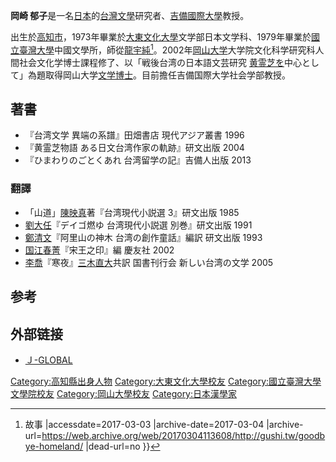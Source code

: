 {{refimprove|time=2017-03-04T00:12:01+00:00}}
{{Citation style|time=2017-03-03T17:20:36+00:00}}
'''岡崎 郁子'''{{BD|1949年||}}是一名[[日本|日本]]的[[台灣文學|台灣文學]]研究者、[[吉備國際大學|吉備國際大學]]教授。

出生於[[高知市|高知市]]，1973年畢業於[[大東文化大學|大東文化大學]]文学部日本文学科、1979年畢業於[[國立臺灣大學|國立臺灣大學]]中國文學所，師從[[龍宇純|龍宇純]]<ref>{{Cite web |url=http://gushi.tw/goodbye-homeland/ |title=台灣哪有文學？從直木賞說起 訪談《再見原鄉》導演吳米森{{!}} 故事 |accessdate=2017-03-03 |archive-date=2017-03-04 |archive-url=https://web.archive.org/web/20170304113608/http://gushi.tw/goodbye-homeland/ |dead-url=no }}</ref>。2002年[[岡山大学|岡山大学]]大学院文化科学研究科人間社会文化学博士課程修了、以「戦後台湾の日本語文芸研究 [[黃靈芝|黄霊芝]]を中心として」為題取得岡山大学[[文学博士|文学博士]]。目前擔任吉備国際大学社会学部教授。

== 著書 ==
*『台湾文学 異端の系譜』田畑書店 現代アジア叢書 1996
*『黄霊芝物語 ある日文台湾作家の軌跡』研文出版 2004
*『ひまわりのごとくあれ 台湾留学の記』吉備人出版 2013

=== 翻譯 ===
*「山道」[[陳映真|陳映真]]著『台湾現代小説選 3』研文出版 1985
*[[劉大任|劉大任]]『デイゴ燃ゆ 台湾現代小説選 別巻』研文出版 1991
*[[鄭清文|鄭清文]]『阿里山の神木 台湾の創作童話』編訳 研文出版 1993
*[[国江春菁|国江春菁]]『宋王之印』編 慶友社 2002
*[[李喬_(1934年)|李喬]]『寒夜』[[三木直大|三木直大]]共訳 国書刊行会 新しい台湾の文学 2005

== 参考 ==
{{reflist}}

== 外部链接 ==
* [http://jglobal.jst.go.jp/detail.php?JGLOBAL_ID=200901005087165256&q=%E5%B2%A1%E5%B4%8E%E9%83%81%E5%AD%90&t=1 Ｊ-GLOBAL]

{{Authority control}}
{{DEFAULTSORT:Okazaki}}
[[Category:高知縣出身人物|Category:高知縣出身人物]]
[[Category:大東文化大學校友|Category:大東文化大學校友]]
[[Category:國立臺灣大學文學院校友|Category:國立臺灣大學文學院校友]]
[[Category:岡山大學校友|Category:岡山大學校友]]
[[Category:日本漢學家|Category:日本漢學家]]